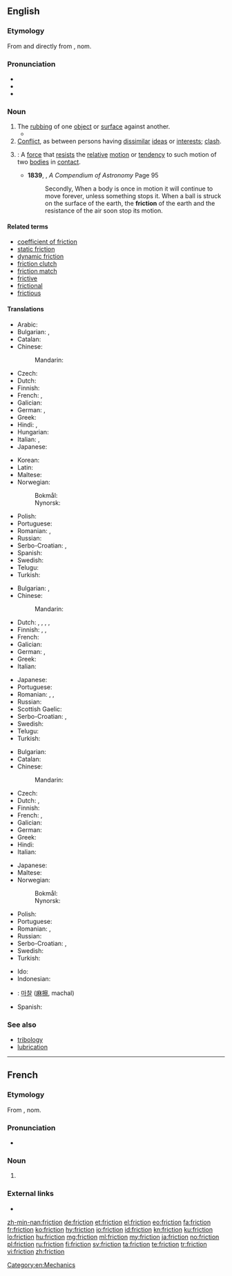 ==English==

{{wikipedia|dab=friction (disambiguation)|friction}}

===Etymology===
From {{etyl|frm|en}} {{term|friction|lang=fr}} and directly from {{etyl|la|en}} {{term|frictionem|lang=la}}, nom. {{term|frictio||a rubbing, rubbing down|lang=la}}

===Pronunciation===
* {{IPA|/ˈfɹɪkʃən̩/|lang=en}}
* {{audio|En-us-friction.ogg|Audio (US)|lang=en}}
* {{rhymes|ɪkʃən|lang=en}}

===Noun===
{{wikipedia|friction|friction (physical force)}}
{{en-noun|-}}

# The [[rubbing]] of one [[object]] or [[surface]] against another.
#* {{quote-magazine|year=2013|month=July-August|author={{w|Henry Petroski}}
|title=[http://www.americanscientist.org/issues/pub/2013/4/geothermal-energy Geothermal Energy]
|volume=101|issue=4|magazine={{w|American Scientist}}
|passage=Energy has seldom been found where we need it when we want it. Ancient nomads, wishing to ward off the evening chill and enjoy a meal around a campfire, had to collect wood and then spend time and effort coaxing the heat of '''friction''' out from between sticks to kindle a flame.}}
# [[conflict|Conflict]], as between persons having [[dissimilar]] [[ideas]] or [[interests]]; [[clash]].
# {{context|physics|lang=en}}: A [[force]] that [[resist]]s the [[relative]] [[motion]] or [[tendency]] to such motion of two [[bodies]] in [[contact]].
#* '''1839''', {{w|Denison Olmsted}}, ''A Compendium of Astronomy'' Page 95
#*: Secondly, When a body is once in motion it will continue to move forever, unless something stops it. When a ball is struck on the surface of the earth, the '''friction''' of the earth and the resistance of the air soon stop its motion.

====Related terms====
* [[coefficient of friction]]
* [[static friction]]
* [[dynamic friction]]
* [[friction clutch]]
* [[friction match]]
* [[frictive]]
* [[frictional]]
* [[frictious]]

====Translations====
{{trans-top|The rubbing of one object or surface against another}}
* Arabic: {{t|ar|احتكاك|f|tr=āḩtkāk|sc=Arab}}
* Bulgarian: {{t+|bg|търкане|n|sc=Cyrl}}, {{t+|bg|триене|n|sc=Cyrl}}
* Catalan: {{t|ca|fricció|f}}
* Chinese:
*: Mandarin: {{t+|cmn|摩擦|tr=mócā}}
* Czech: {{t+|cs|tření|n}}
* Dutch: {{t|nl|wrijving|f}}
* Finnish: {{t|fi|hankaus}}
* French: {{t+|fr|frottement|m}}, {{t+|fr|friction|f}}
* Galician: {{t+|gl|fricción|f}}
* German: {{t+|de|Reibung|f}}, {{t+|de|Reibung|f}}
* Greek: {{t+|el|τριβή|f}}
* Hindi: {{t+|hi|घर्षण|tr=gharSaN|sc=Deva}}, {{t|hi|रगड़|tr=ragad|sc=Deva}}
* Hungarian: {{t+|hu|súrlódás}}
* Italian: {{t|it|attrito|m}}, {{t+|it|frizione|f}}
* Japanese: {{t+|ja|摩擦|tr=まさつ, masatsu}}
{{trans-mid}}
* Korean: {{t+|ko|마찰|sc=Kore}}
* Latin: {{t+|la|frictio|f}}
* Maltese: {{t|mt|frizzjoni|f}}
* Norwegian:
*: Bokmål: {{t+|nb|friksjon|m}}
*: Nynorsk: {{t|nn|friksjon|m}}
* Polish: {{t+|pl|tarcie|n}}
* Portuguese: {{t+|pt|fricção|f}}
* Romanian: {{t+|ro|frecare|m}}, {{t+|ro|fricțiune|f}}
* Russian: {{t+|ru|трение|n|tr=trénije}}
* Serbo-Croatian: {{t|sh|trénje|n}}, {{t|sh|frìkcija|f}}
* Spanish: {{t+|es|fricción|f}}
* Swedish: {{t+|sv|friktion|c}}
* Telugu: {{t+|te|ఘర్షణ|tr=gharshaNa}}
* Turkish: {{t+|tr|sürtünme}}
{{trans-bottom}}

{{trans-top|conflict}}
* Bulgarian: {{t+|bg|търкане|n|sc=Cyrl}}, {{t+|bg|разногласие|n|sc=Cyrl}}
* Chinese:
*: Mandarin: {{t+|cmn|摩擦|tr=mócā}}
* Dutch: {{t|nl|wrijving|f}}, {{t|nl|frictie|f}}, {{t|nl|onenigheid|f}}, {{t+|nl|geschil|n}}, {{t+|nl|conflict|n}}
* Finnish: {{t+|fi|erimielisyys}}, {{t+|fi|konflikti}}, {{t+|fi|kitka}}
* French: {{t+|fr|désaccord|m}}
* Galician: {{t+|gl|fricción|f}}
* German: {{t|de|Reiberei|f}}, {{t+|de|Friktion|f}}
* Greek: {{t|el|προστριβές|f-p}}
* Italian: {{t|it|attrito|m}}
{{trans-mid}}
* Japanese: {{t+|ja|不和|tr=ふわ, fuwa}}
* Portuguese: {{t+|pt|atrito|m}}
* Romanian: {{t+|ro|dezacord|n}}, {{t+|ro|neînțelegere|f}}, {{t+|ro|divergență|f}}
* Russian: {{t+|ru|трения|tr=trénija|p}}
* Scottish Gaelic: {{t|gd|eas-aonta|m}}
* Serbo-Croatian: {{t|sh|trénje|n}}, {{t|sh|frìkcija|f}}
* Swedish: {{t+|sv|friktion|c}}
* Telugu: {{t+|te|ఘర్షణ|tr=gharshaNa}}
* Turkish: {{t+|tr|sürtüşme}}
{{trans-bottom}}

{{trans-top|A force that resists the relative motion or tendency to such motion of two bodies in contact}}
* Bulgarian: {{t+|bg|триене|n|sc=Cyrl}}
* Catalan: {{t|ca|fricció|f}}
* Chinese:
*: Mandarin: {{t+|cmn|摩擦|tr=mócā}}
* Czech: {{t+|cs|tření|n}}
* Dutch: {{t|nl|wrijving|f}}, {{t|nl|frictie|f}}
* Finnish: {{t+|fi|kitka}}
* French: {{t+|fr|friction|f}}, {{t+|fr|frottement|m}}
* Galician: {{t+|gl|fricción|f}}
* German: {{t+|de|Reibung|f}}
* Greek: {{t+|el|τριβή|f}}
* Hindi: {{t+|hi|घर्षण|tr=gharSaN|sc=Deva}}
* Italian: {{t|it|attrito|m}}
{{trans-mid}}
* Japanese: {{t+|ja|摩擦|tr=まさつ, masatsu}}
* Maltese: {{t|mt|frizzjoni|f}}
* Norwegian:
*: Bokmål: {{t+|nb|friksjon|m}}
*: Nynorsk: {{t|nn|friksjon|m}}
* Polish: {{t+|pl|tarcie|n}}
* Portuguese: {{t+|pt|atrito|m}}
* Romanian: {{t+|ro|frecare|f}}, {{t+|ro|fricțiune|f}}
* Russian: {{t|ru|сила трения|f|tr=síla trénija}}
* Serbo-Croatian: {{t|sh|trénje|n}}, {{t|sh|frìkcija|f}}
* Swedish: {{t+|sv|friktion|c}}
* Turkish: {{t+|tr|sürtünme}}
{{trans-bottom}}

{{checktrans-top}}
* Ido: {{t-check|io|friciono}}
* Indonesian: {{t-check|id|gesek|alt=gesekan}}
{{trans-mid}}
* {{ttbc|ko}}: [[마찰]] ([[麻擦]], machal)
* Spanish: {{t-check|es|fricción|f}}
{{trans-bottom}}

===See also===
* [[tribology]]
* [[lubrication]]

[[Category:en:Mechanics]]

----

==French==

===Etymology===
From {{etyl|la|fr}} {{term|frictionem|lang=la}}, nom. {{term|frictio||a rubbing, rubbing down|lang=la}}

===Pronunciation===
* {{IPA|/fʁik.sjɔ̃/|lang=fr}}

===Noun===
{{fr-noun|f}}

# {{l|en|friction}}
===External links===
* {{R:TLFi}}

[[zh-min-nan:friction]]
[[de:friction]]
[[et:friction]]
[[el:friction]]
[[eo:friction]]
[[fa:friction]]
[[fr:friction]]
[[ko:friction]]
[[hy:friction]]
[[io:friction]]
[[id:friction]]
[[kn:friction]]
[[ku:friction]]
[[lo:friction]]
[[hu:friction]]
[[mg:friction]]
[[ml:friction]]
[[my:friction]]
[[ja:friction]]
[[no:friction]]
[[pl:friction]]
[[ru:friction]]
[[fi:friction]]
[[sv:friction]]
[[ta:friction]]
[[te:friction]]
[[tr:friction]]
[[vi:friction]]
[[zh:friction]]
